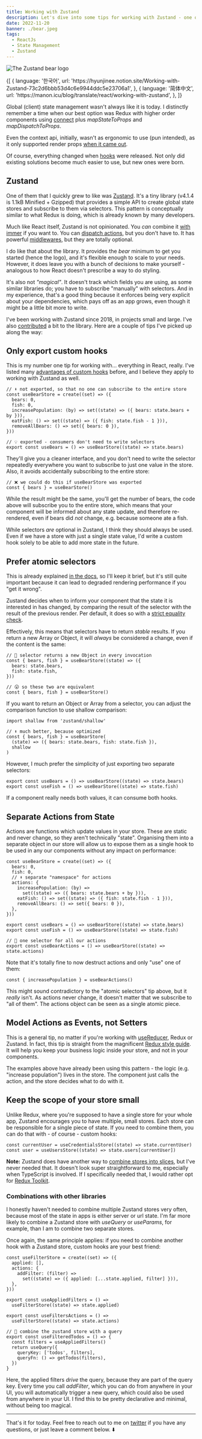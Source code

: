 ```yaml
---
title: Working with Zustand
description: Let's dive into some tips for working with Zustand - one of my favourite client state management libraries in React.
date: 2022-11-20
banner: ./bear.jpeg
tags:
  - ReactJs
  - State Management
  - Zustand
---
```



<img src="./bear.jpeg" alt="The Zustand bear logo" />

<Attribution
  prefix="Source:"
  name="Zustand GitHub Repository"
  url="https://github.com/pmndrs/zustand/blob/2b29d736841dc7b3fd7dec8cbfea50fee7295974/bear.jpg"
/>

<Translations>
  {[
    {
      language: '한국어',
      url: 'https://hyunjinee.notion.site/Working-with-Zustand-73c2d6bbb53d4c6e9944ddc5e23706a1',
    },
    {
      language: '简体中文',
      url: 'https://manon.icu/blog/translate/react/working-with-zustand',
    },
  ]}
</Translations>

Global (client) state management wasn't always like it is today. I distinctly remember a time when our best option was Redux with higher order components using [connect](https://react-redux.js.org/api/connect) plus _mapStateToProps_ and _mapDispatchToProps_.

Even the context api, initially, wasn't as ergonomic to use (pun intended), as it only supported render props [when it came out](https://reactjs.org/blog/2018/03/29/react-v-16-3.html#official-context-api).

Of course, everything changed when [hooks](https://reactjs.org/blog/2019/02/06/react-v16.8.0.html) were released. Not only did existing solutions become much easier to use, but new ones were born.

## Zustand

One of them that I quickly grew to like was [Zustand](https://zustand.surge.sh/). It's a tiny library (v4.1.4 is 1.1kB Minified + Gzipped) that provides a simple API to create global state stores and subscribe to them via selectors. This pattern is conceptually similar to what Redux is doing, which is already known by many developers.

Much like React itself, Zustand is not opinionated. You _can_ combine it [with immer](https://github.com/pmndrs/zustand/tree/2b29d736841dc7b3fd7dec8cbfea50fee7295974#sick-of-reducers-and-changing-nested-state-use-immer) if you want to. You can [dispatch actions](https://github.com/pmndrs/zustand/tree/2b29d736841dc7b3fd7dec8cbfea50fee7295974#cant-live-without-redux-like-reducers-and-action-types), but you don't have to. It has powerful [middlewares](https://github.com/pmndrs/zustand/tree/2b29d736841dc7b3fd7dec8cbfea50fee7295974#middleware), but they are totally optional.

I do like that about the library. It provides the _bear_ minimum to get you started (hence the logo), and it's flexible enough to scale to your needs. However, it does leave you with a bunch of decisions to make yourself - analogous to how React doesn't prescribe a way to do styling.

It's also not _"magical"_. It doesn't track which fields you are using, as some similar libraries do; you have to subscribe "manually" with selectors. And in my experience, that's a good thing because it enforces being very explicit about your dependencies, which pays off as an app grows, even though it might be a little bit more to write.

I've been working with Zustand since 2018, in projects small and large. I've also [contributed](https://github.com/pmndrs/zustand/pulls?q=is%3Apr+author%3ATkDodo+is%3Aclosed) a bit to the library. Here are a couple of tips I've picked up along the way:

## Only export custom hooks

This is my number one tip for working with... everything in React, really. I've listed many [advantages of custom hooks](simplifying-use-effect#3-write-custom-hooks) before, and I believe they apply to working with Zustand as well.

```js:title=custom-hooks
// ⬇️ not exported, so that no one can subscribe to the entire store
const useBearStore = create((set) => ({
  bears: 0,
  fish: 0,
  increasePopulation: (by) => set((state) => ({ bears: state.bears + by })),
  eatFish: () => set((state) => ({ fish: state.fish - 1 })),
  removeAllBears: () => set({ bears: 0 }),
}))

// 💡 exported - consumers don't need to write selectors
export const useBears = () => useBearStore((state) => state.bears)
```

They'll give you a cleaner interface, and you don't need to write the selector repeatedly everywhere you want to subscribe to just one value in the store. Also, it avoids accidentally subscribing to the entire store:

```js:title=subscribe-to-the-entire-store
// ❌ we could do this if useBearStore was exported
const { bears } = useBearStore()
```

While the result might be the same, you'll get the number of bears, the code above will subscribe you to the entire store, which means that your component will be informed about any state update, and therefore re-rendered, even if bears did _not_ change, e.g. because someone ate a fish.

While selectors _are_ optional in Zustand, I think they should always be used. Even if we have a store with just a single state value, I'd write a custom hook solely to be able to add more state in the future.

## Prefer atomic selectors

This is already explained [in the docs](https://github.com/pmndrs/zustand/tree/2b29d736841dc7b3fd7dec8cbfea50fee7295974#selecting-multiple-state-slices), so I'll keep it brief, but it's still quite important because it can lead to degraded rendering performance if you "get it wrong".

Zustand decides when to inform your component that the state it is interested in has changed, by comparing the result of the selector with the result of the previous render. Per default, it does so with a [strict equality check](https://developer.mozilla.org/en-US/docs/Web/JavaScript/Reference/Operators/Strict_equality).

Effectively, this means that selectors have to return _stable_ results. If you return a new Array or Object, it will _always_ be considered a change, even if the content is the same:

```js:title=ineffective-selectors
// 🚨 selector returns a new Object in every invocation
const { bears, fish } = useBearStore((state) => ({
  bears: state.bears,
  fish: state.fish,
}))

// 😮 so these two are equivalent
const { bears, fish } = useBearStore()
```

If you want to return an Object or Array from a selector, you can adjust the comparison function to use shallow comparison:

```js:title=shallow-comparison
import shallow from 'zustand/shallow'

// ⬇️ much better, because optimized
const { bears, fish } = useBearStore(
  (state) => ({ bears: state.bears, fish: state.fish }),
  shallow
)
```

However, I much prefer the simplicity of just exporting two separate selectors:

```js:title=atomic-selectors
export const useBears = () => useBearStore((state) => state.bears)
export const useFish = () => useBearStore((state) => state.fish)
```

If a component really needs both values, it can consume both hooks.

## Separate Actions from State

Actions are functions which update values in your store. These are static and never change, so they aren't technically "state". Organising them into a separate object in our store will allow us to expose them as a single hook to be used in any our components without any impact on performance:

```js:title=separate-actions
const useBearStore = create((set) => ({
  bears: 0,
  fish: 0,
  // ⬇️ separate "namespace" for actions
  actions: {
    increasePopulation: (by) =>
      set((state) => ({ bears: state.bears + by })),
    eatFish: () => set((state) => ({ fish: state.fish - 1 })),
    removeAllBears: () => set({ bears: 0 }),
  },
}))

export const useBears = () => useBearStore((state) => state.bears)
export const useFish = () => useBearStore((state) => state.fish)

// 🎉 one selector for all our actions
export const useBearActions = () => useBearStore((state) => state.actions)
```

Note that it's totally fine to now destruct actions and only "use" one of them:

```js:title=useBearActions
const { increasePopulation } = useBearActions()
```

This might sound contradictory to the "atomic selectors" tip above, but it _really_ isn't. As actions never change, it doesn't matter that we subscribe to "all of them". The actions object can be seen as a single atomic piece.

## Model Actions as Events, not Setters

This is a general tip, no matter if you're working with [useReducer](https://tkdodo.eu/blog/use-state-vs-use-reducer#event-driven-reducers), Redux or Zustand. In fact, this tip is straight from the magnificent [Redux style guide](https://redux.js.org/style-guide/style-guide#model-actions-as-events-not-setters). It will help you keep your business logic inside your store, and not in your components.

The examples above have already been using this pattern - the logic (e.g. "increase population") lives in the store. The component just calls the action, and the store decides what to do with it.

## Keep the scope of your store small

Unlike Redux, where you're supposed to have a single store for your whole app, Zustand encourages you to have multiple, small stores. Each store can be responsible for a single piece of state. If you need to combine them, you can do that with - of course - custom hooks:

```js:title=combine-stores
const currentUser = useCredentialsStore((state) => state.currentUser)
const user = useUsersStore((state) => state.users[currentUser])
```

**Note:** Zustand does have another way to [combine stores into slices](https://github.com/pmndrs/zustand/blob/2b29d736841dc7b3fd7dec8cbfea50fee7295974/docs/guides/slices-pattern.md#slicing-the-store-into-smaller-stores), but I've never needed that. It doesn't look super straightforward to me, especially when TypeScript is involved. If I specifically needed that, I would rather opt for [Redux Toolkit](https://redux-toolkit.js.org/).

### Combinations with other libraries

I honestly haven't needed to combine multiple Zustand stores very often, because most of the state in apps is either server or url state. I'm far more likely to combine a Zustand store with _useQuery_ or _useParams_, for example, than I am to combine two separate stores.

Once again, the same principle applies: if you need to combine another hook with a Zustand store, custom hooks are your best friend:

```js:title=combine-with-useQuery
const useFilterStore = create((set) => ({
  applied: [],
  actions: {
    addFilter: (filter) =>
      set((state) => ({ applied: [...state.applied, filter] })),
  },
}))

export const useAppliedFilters = () =>
  useFilterStore((state) => state.applied)

export const useFiltersActions = () =>
  useFilterStore((state) => state.actions)

// 🚀 combine the zustand store with a query
export const useFilteredTodos = () => {
  const filters = useAppliedFilters()
  return useQuery({
    queryKey: ['todos', filters],
    queryFn: () => getTodos(filters),
  })
}
```

Here, the applied filters _drive_ the query, because they are part of the query key. Every time you call _addFilter_, which you can do from anywhere in your UI, you will automatically trigger a new query, which could also be used from anywhere in your UI. I find this to be pretty declarative and minimal, without being too magical.

---

That's it for today. Feel free to reach out to me on [twitter](https://twitter.com/tkdodo)
if you have any questions, or just leave a comment below. ⬇️

<Comments />
